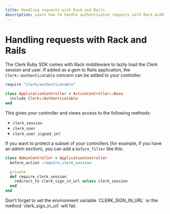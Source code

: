 ```yaml
---
title: Handling requests with Rack and Rails
description: Learn how to handle authenticated requests with Rack middleware using Clerk.
---
```


# Handling requests with Rack and Rails

The Clerk Ruby SDK comes with Rack middleware to lazily load the Clerk session and user. If added as a gem to Rails application, the `Clerk::Authenticatable` concern can be added to your controller.

```ruby
require "clerk/authenticatable"

class ApplicationController < ActionController::Base
  include Clerk::Authenticatable
end
```

This gives your controller and views access to the following methods:

- `clerk_session`
- `clerk_user`
- `clerk_user_signed_in?`

If you want to protect a subset of your controllers (for example, if you have an admin section), you can add a `before_filter` like this:

```ruby
class AdminController < ApplicationController
  before_action :require_clerk_session

  private
  def require_clerk_session
    redirect_to clerk_sign_in_url unless clerk_session
  end
end
```

<Callout type="warning">
  Don't forget to set the environment variable `CLERK_SIGN_IN_URL` or the method `clerk_sign_in_url` will fail.
</Callout>

